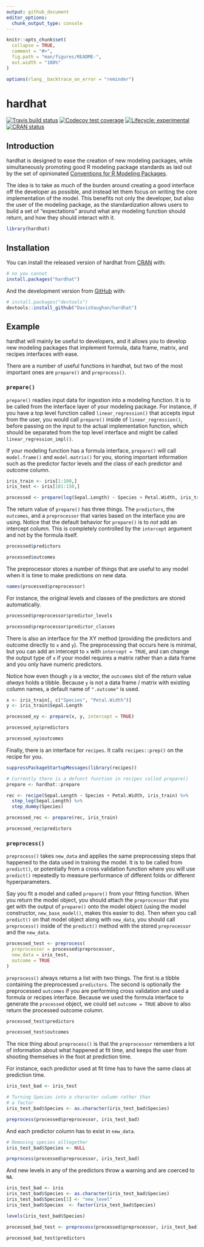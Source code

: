 ```yaml
---
output: github_document
editor_options: 
  chunk_output_type: console
---
```


<!-- README.md is generated from README.Rmd. Please edit that file -->

```r
knitr::opts_chunk$set(
  collapse = TRUE,
  comment = "#>",
  fig.path = "man/figures/README-",
  out.width = "100%"
)

options(rlang__backtrace_on_error = "reminder")
```

# hardhat

<!-- badges: start -->
[![Travis build status](https://travis-ci.com/DavisVaughan/hardhat.svg?branch=master)](https://travis-ci.com/DavisVaughan/hardhat)
[![Codecov test coverage](https://codecov.io/gh/DavisVaughan/hardhat/branch/master/graph/badge.svg)](https://codecov.io/gh/DavisVaughan/hardhat?branch=master)
[![Lifecycle: experimental](https://img.shields.io/badge/lifecycle-experimental-orange.svg)](https://www.tidyverse.org/lifecycle/#experimental)
[![CRAN status](https://www.r-pkg.org/badges/version/hardhat)](https://cran.r-project.org/package=hardhat)
<!-- badges: end -->

## Introduction

hardhat is designed to ease the creation of new modeling packages, while simultaneously promoting good R modeling package standards as laid out by the set of opinionated [Conventions for R Modeling Packages](https://tidymodels.github.io/model-implementation-principles/).

The idea is to take as much of the burden around creating a good interface off the developer as possible, and instead let them focus on writing the core implementation of the model. This benefits not only the developer, but also the user of the modeling package, as the standardization allows users to build a set of "expectations" around what any modeling function should return, and how they should interact with it.

```r
library(hardhat)
```


## Installation

You can install the released version of hardhat from [CRAN](https://CRAN.R-project.org) with:

``` r
# no you cannot
install.packages("hardhat")
```

And the development version from [GitHub](https://github.com/) with:

``` r
# install.packages("devtools")
devtools::install_github("DavisVaughan/hardhat")
```

## Example

hardhat will mainly be useful to developers, and it allows you to develop new modeling packages that implement formula, data frame, matrix, and recipes interfaces with ease.

There are a number of useful functions in hardhat, but two of the most important ones are `prepare()` and `preprocess()`.

### `prepare()`

`prepare()` readies input data for ingestion into a modeling function. It is to be called from the interface layer of your modeling package. For instance, if you have a top level function called `linear_regression()` that accepts input from the user, you would call `prepare()` inside of `linear_regression()`, before passing on the input to the actual implementation function, which should be separated from the top level interface and might be called `linear_regression_impl()`.

If your modeling function has a formula interface, `prepare()` will call `model.frame()` and `model.matrix()` for you, storing important information such as the predictor factor levels and the class of each predictor and outcome column.

```r
iris_train <- iris[1:100,]
iris_test <- iris[101:150,]

processed <- prepare(log(Sepal.Length) ~ Species + Petal.Width, iris_train)
```

The return value of `prepare()` has three things. The `predictors`, the `outcomes`, and a `preprocessor` that varies based on the interface you are using. Notice that the default behavior for `prepare()` is to _not_ add an intercept column. This is completely controlled by the `intercept` argument and not by the formula itself.

```r
processed$predictors

processed$outcomes
```

The preprocessor stores a number of things that are useful to any model when it is time to make predictions on new data.

```r
names(processed$preprocessor)
```

For instance, the original levels and classes of the predictors are stored automatically.

```r
processed$preprocessor$predictor_levels

processed$preprocessor$predictor_classes
```

There is also an interface for the XY method (providing the predictors and outcome directly to `x` and `y`). The preprocessing that occurs here is minimal, but you can add an intercept to `x` with `intercept = TRUE`, and can change the output type of `x` if your model requires a matrix rather than a data frame and you only have numeric predictors. 

Notice how even though `y` is a vector, the `outcomes` slot of the return value _always_ holds a tibble. Because `y` is not a data frame / matrix with existing column names, a default name of `".outcome"` is used.

```r
x <- iris_train[, c("Species", "Petal.Width")]
y <- iris_train$Sepal.Length

processed_xy <- prepare(x, y, intercept = TRUE)

processed_xy$predictors

processed_xy$outcomes
```

Finally, there is an interface for `recipes`. It calls `recipes::prep()` on the recipe for you.

```r
suppressPackageStartupMessages(library(recipes))

# Currently there is a defunct function in recipes called prepare()
prepare <- hardhat::prepare

rec <- recipe(Sepal.Length ~ Species + Petal.Width, iris_train) %>%
  step_log(Sepal.Length) %>%
  step_dummy(Species)

processed_rec <- prepare(rec, iris_train)

processed_rec$predictors
```

### `preprocess()`

`preprocess()` takes `new_data` and applies the same preprocessing steps that happened to the data used in training the model. It is to be called from `predict()`, or potentially from a cross validation function where you will use `predict()` repeatedly to measure performance of different folds or different hyperparameters.

Say you fit a model and called `prepare()` from your fitting function. When you return the model object, you should attach the `preprocessor` that you get with the output of `prepare()` onto the model object (using the model constructor, `new_base_model()`, makes this easier to do). Then when you call `predict()` on that model object along with `new_data`, you should call `preprocess()` inside of the `predict()` method with the stored `preprocessor` and the `new_data`.

```r
processed_test <- preprocess(
  preprocessor = processed$preprocessor, 
  new_data = iris_test,
  outcome = TRUE
)
```

`preprocess()` always returns a list with two things. The first is a tibble containing the preprocessed `predictors`. The second is optionally the preprocessed `outcomes` if you are performing cross validation and used a formula or recipes interface. Because we used the formula interface to generate the `processed` object, we could set `outcome = TRUE` above to also return the processed outcome column.

```r
processed_test$predictors

processed_test$outcomes
```

The nice thing about `preprocess()` is that the `preprocessor` remembers a lot of information about what happened at fit time, and keeps the user from shooting themselves in the foot at prediction time. 

For instance, each predictor used at fit time has to have the same class at prediction time.

```r
iris_test_bad <- iris_test

# Turning Species into a character column rather than
# a factor
iris_test_bad$Species <- as.character(iris_test_bad$Species)

preprocess(processed$preprocessor, iris_test_bad)
```

And each predictor column has to exist in `new_data`.

```r
# Removing species alltogether
iris_test_bad$Species <- NULL

preprocess(processed$preprocessor, iris_test_bad)
```

And new levels in any of the predictors throw a warning and are coerced to `NA`.

```r
iris_test_bad <- iris
iris_test_bad$Species <- as.character(iris_test_bad$Species)
iris_test_bad$Species[1] <- "new_level"
iris_test_bad$Species  <- factor(iris_test_bad$Species)

levels(iris_test_bad$Species)

processed_bad_test <- preprocess(processed$preprocessor, iris_test_bad)

processed_bad_test$predictors
```



